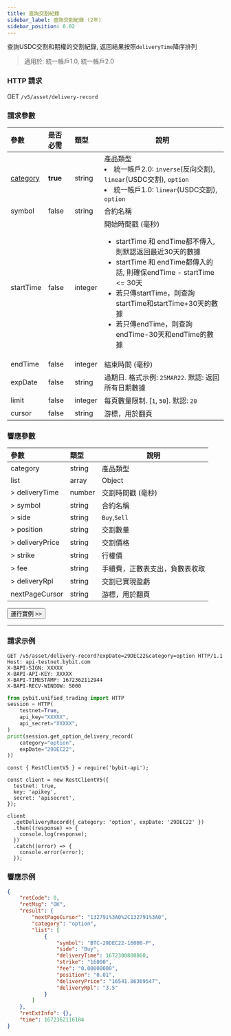 ```yaml
---
title: 查詢交割紀錄
sidebar_label: 查詢交割紀錄 (2年)
sidebar_position: 0.02
---
```


查詢USDC交割和期權的交割紀錄, 返回結果按照`deliveryTime`降序排列
> 適用於: 統一帳戶1.0, 統一帳戶2.0

### HTTP 請求
GET `/v5/asset/delivery-record`

### 請求參數
| 參數 | 是否必需 | 類型 | 說明|
|:----- |:-------|:-----|------ |
|[category](../enum#category) |**true** |string |產品類型<li>統一帳戶2.0: `inverse`(反向交割), `linear`(USDC交割), `option`</li><li>統一帳戶1.0: `linear`(USDC交割), `option`</li> |
|symbol |false |string |合約名稱 |
|startTime |false |integer |開始時間戳 (毫秒) <ul><li>startTime 和 endTime都不傳入, 則默認返回最近30天的數據</li><li>startTime 和 endTime都傳入的話, 則確保endTime - startTime <= 30天</li><li>若只傳startTime，則查詢startTime和startTime+30天的數據</li><li>若只傳endTime，則查詢endTime-30天和endTime的數據</li></ul>|
|endTime |false |integer |結束時間 (毫秒)|
|expDate |false |string |過期日. 格式示例: `25MAR22`. 默認: 返回所有日期數據 |
|limit |false |integer |每頁數量限制. [`1`, `50`]. 默認: `20`|
|cursor |false |string |游標，用於翻頁|

### 響應參數
| 參數 | 類型 | 說明|
|:----- |:-----|----- |
|category |string |產品類型|
|list |array |Object |
|> deliveryTime |number |交割時間戳 (毫秒) |
|> symbol |string |合約名稱 |
|> side |string |`Buy`,`Sell` |
|> position |string |交割數量 |
|> deliveryPrice |string |交割價格 |
|> strike |string |行權價 |
|> fee |string |手續費，正數表支出，負數表收取 |
|> deliveryRpl |string |交割已實現盈虧 |
|nextPageCursor |string |游標，用於翻頁 |

<a href="/api-explorer/v5/asset/delivery"><Button>運行實例 >></Button></a>

---

### 請求示例

<Tabs groupId="programming-languages">
<TabItem value="http" label="HTTP">

```http
GET /v5/asset/delivery-record?expDate=29DEC22&category=option HTTP/1.1
Host: api-testnet.bybit.com
X-BAPI-SIGN: XXXXX
X-BAPI-API-KEY: XXXXX
X-BAPI-TIMESTAMP: 1672362112944
X-BAPI-RECV-WINDOW: 5000
```

</TabItem>
<TabItem value="python" label="Python">

```python
from pybit.unified_trading import HTTP
session = HTTP(
    testnet=True,
    api_key="XXXXX",
    api_secret="XXXXX",
)
print(session.get_option_delivery_record(
    category="option",
    expDate="29DEC22",
))
```

</TabItem>

<TabItem value="Node" label="Node.js">

```n4js
const { RestClientV5 } = require('bybit-api');

const client = new RestClientV5({
  testnet: true,
  key: 'apikey',
  secret: 'apisecret',
});

client
  .getDeliveryRecord({ category: 'option', expDate: '29DEC22' })
  .then((response) => {
    console.log(response);
  })
  .catch((error) => {
    console.error(error);
  });
```
</TabItem>
</Tabs>

### 響應示例

```json
{
    "retCode": 0,
    "retMsg": "OK",
    "result": {
        "nextPageCursor": "132791%3A0%2C132791%3A0",
        "category": "option",
        "list": [
            {
                "symbol": "BTC-29DEC22-16000-P",
                "side": "Buy",
                "deliveryTime": 1672300800860,
                "strike": "16000",
                "fee": "0.00000000",
                "position": "0.01",
                "deliveryPrice": "16541.86369547",
                "deliveryRpl": "3.5"
            }
        ]
    },
    "retExtInfo": {},
    "time": 1672362116184
}
```
